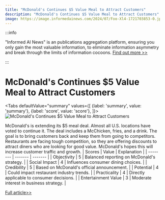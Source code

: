 ```yaml
---
title: "McDonald's Continues $5 Value Meal to Attract Customers"
description: "McDonald's Continues $5 Value Meal to Attract Customers"
image: https://image.informedainews.com/2024/07/Foo-Xl4-1721703853-0.jpg
---
```



:::info

"Informed AI News" is an publications aggregation platform, ensuring you only gain the most valuable information, to eliminate information asymmetry and break through the limits of information cocoons.  [Find out more >>](/)

:::

# McDonald's Continues $5 Value Meal to Attract Customers


<Tabs
	defaultValue="summary"
	values={[
	{label: 'summary', value: 'summary'},
	{label: 'score', value: 'score'},
]}>
<TabItem value="summary">
<img
  src="https://image.informedainews.com/2024/07/Foo-Xl4-1721703853-0.jpg"
  alt="McDonald's Continues $5 Value Meal to Attract Customers"
/>



McDonald's is extending its $5 meal deal. Almost all U.S. locations have voted to continue it. The deal includes a McChicken, fries, and a drink. The goal is to bring customers back and keep them from going to competitors. Restaurants are facing tough competition, so they are offering discounts to attract diners who are looking for good value. McDonald's hopes this will increase customer traffic and growth.
</TabItem>
<TabItem value="score">
	| Scores     | Value   | Explanation |
	| -------- | ------- | ------- |
	| Objectivity  | 5    | Balanced reporting on McDonald's strategy.    |
	| Social Impact | 4     | Influences consumer dining choices.    |
	| Credibility    | 5    | Based on McDonald's official announcement.    |
	| Potential    | 4    | Could impact restaurant industry trends.    |
	| Practicality    | 4    | Directly applicable to consumer decisions.    |
	| Entertainment Value    | 3    | Moderate interest in business strategy.    |
</TabItem>
</Tabs>

[Full article>>](https://www.cnbc.com/2024/07/22/mcdonalds-to-extend-5-value-meal-in-most-markets.html)
